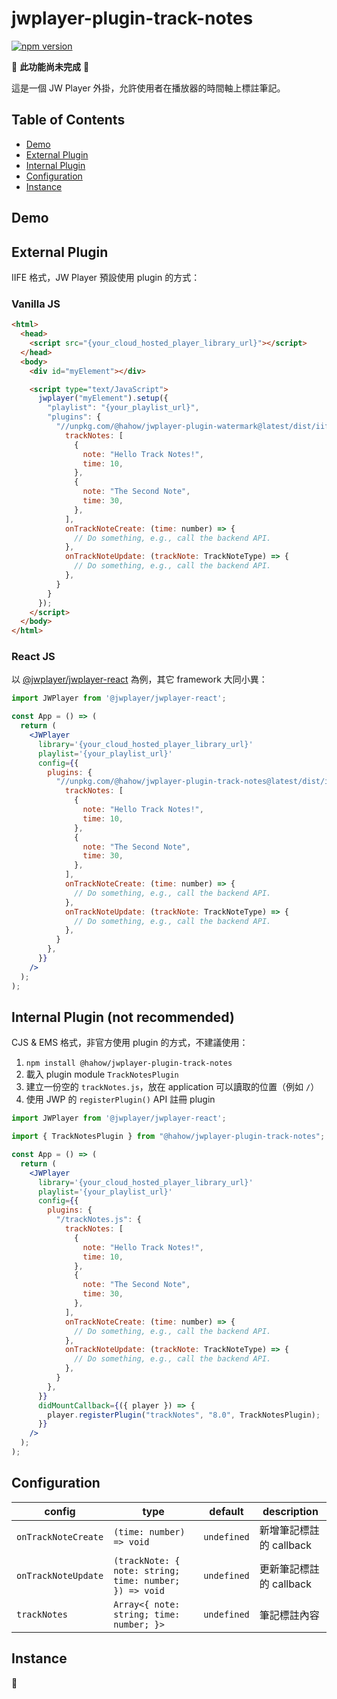
# jwplayer-plugin-track-notes

[![npm version](https://badge.fury.io/js/@hahow%2Fjwplayer-plugin-track-notes.svg)](https://badge.fury.io/js/@hahow%2Fjwplayer-plugin-track-notes)

🚧 **此功能尚未完成** 🚧

這是一個 JW Player 外掛，允許使用者在播放器的時間軸上標註筆記。

## Table of Contents

- [Demo](#demo)
- [External Plugin](#external-plugin)
- [Internal Plugin](#internal-plugin-not-recommended)
- [Configuration](#configuration)
- [Instance](#instance)

## Demo

<Story id="track-notes--track-notes" />

## External Plugin

IIFE 格式，JW Player 預設使用 plugin 的方式：

### Vanilla JS

```html
<html>
  <head>
    <script src="{your_cloud_hosted_player_library_url}"></script>
  </head>
  <body>
    <div id="myElement"></div>

    <script type="text/JavaScript">
      jwplayer("myElement").setup({
        "playlist": "{your_playlist_url}",
        "plugins": {
          "//unpkg.com/@hahow/jwplayer-plugin-watermark@latest/dist/iife/trackNotes.js": {
            trackNotes: [
              {
                note: "Hello Track Notes!",
                time: 10,
              },
              {
                note: "The Second Note",
                time: 30,
              },
            ],
            onTrackNoteCreate: (time: number) => {
              // Do something, e.g., call the backend API.
            },
            onTrackNoteUpdate: (trackNote: TrackNoteType) => {
              // Do something, e.g., call the backend API.
            },
          }
        }
      });
    </script>
  </body>
</html>
```

### React JS

以 [@jwplayer/jwplayer-react](https://github.com/jwplayer/jwplayer-react) 為例，其它 framework 大同小異：

```jsx
import JWPlayer from '@jwplayer/jwplayer-react';

const App = () => (
  return (
    <JWPlayer
      library='{your_cloud_hosted_player_library_url}'
      playlist='{your_playlist_url}'
      config={{
        plugins: {
          "//unpkg.com/@hahow/jwplayer-plugin-track-notes@latest/dist/iife/trackNotes.js": {
            trackNotes: [
              {
                note: "Hello Track Notes!",
                time: 10,
              },
              {
                note: "The Second Note",
                time: 30,
              },
            ],
            onTrackNoteCreate: (time: number) => {
              // Do something, e.g., call the backend API.
            },
            onTrackNoteUpdate: (trackNote: TrackNoteType) => {
              // Do something, e.g., call the backend API.
            },
          }
        },
      }}
    />
  );
);
```

## Internal Plugin (not recommended)

CJS & EMS 格式，非官方使用 plugin 的方式，不建議使用：

1. `npm install @hahow/jwplayer-plugin-track-notes`
1. 載入 plugin module `TrackNotesPlugin`
1. 建立一份空的 `trackNotes.js`，放在 application 可以讀取的位置（例如 `/`）
1. 使用 JWP 的 `registerPlugin()` API 註冊 plugin

```jsx
import JWPlayer from '@jwplayer/jwplayer-react';

import { TrackNotesPlugin } from "@hahow/jwplayer-plugin-track-notes";

const App = () => (
  return (
    <JWPlayer
      library='{your_cloud_hosted_player_library_url}'
      playlist='{your_playlist_url}'
      config={{
        plugins: {
          "/trackNotes.js": {
            trackNotes: [
              {
                note: "Hello Track Notes!",
                time: 10,
              },
              {
                note: "The Second Note",
                time: 30,
              },
            ],
            onTrackNoteCreate: (time: number) => {
              // Do something, e.g., call the backend API.
            },
            onTrackNoteUpdate: (trackNote: TrackNoteType) => {
              // Do something, e.g., call the backend API.
            },
          }
        },
      }}
      didMountCallback={({ player }) => {
        player.registerPlugin("trackNotes", "8.0", TrackNotesPlugin);
      }}
    />
  );
);
```

## Configuration

| config              | type                                                   | default     | description             |
| ------------------- | ------------------------------------------------------ | ----------- | ----------------------- |
| `onTrackNoteCreate` | `(time: number) => void`                               | `undefined` | 新增筆記標註的 callback |
| `onTrackNoteUpdate` | `(trackNote: { note: string; time: number; }) => void` | `undefined` | 更新筆記標註的 callback |
| `trackNotes`        | `Array<{ note: string; time: number; }>`               | `undefined` | 筆記標註內容            |

## Instance

🚧
